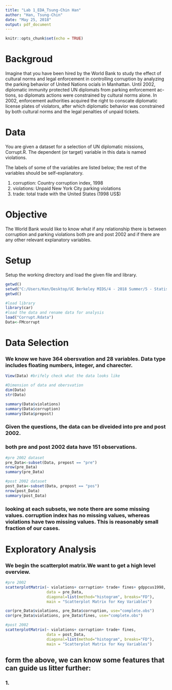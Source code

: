 ---
title: "Lab 1_EDA_Tsung-Chin Han"
author: "Han, Tsung-Chin"
date: "May 25, 2018"
output: pdf_document
---

```{r setup, include=FALSE}
knitr::opts_chunk$set(echo = TRUE)
```

# Backgroud 

Imagine that you have been hired by the World Bank to study the effect of cultural norms and legal enforcement in controlling corruption by analyzing the parking behavior of United Nations ocials in Manhattan. Until 2002, diplomatic immunity protected UN diplomats from parking enforcement ac-
tions, so diplomats actions were constrained by cultural norms alone. In 2002, enforcement authorities acquired the right to conscate diplomatic license plates of violators, after which diplomatic behavior was constrained by both cultural norms and the legal penalties of unpaid tickets.

# Data

You are given a dataset for a selection of UN diplomatic missions, Corrupt.R. The dependent (or target) variable in this data is named violations.

The labels of some of the variables are listed below; the rest of the variables should be self-explanatory.

(1) corruption: Country corruption index, 1998
(2) violations: Unpaid New York City parking violations
(3) trade: total trade with the United States (1998 US$)

# Objective

The World Bank would like to know what if any relationship there is between corruption and parking violations both pre and post 2002 and if there are any other relevant explanatory variables.

# Setup

Setup the working directory and load the given file and library.

```{r}

getwd()
setwd("C:/Users/Ken/Desktop/UC Berkeley MIDS/4 - 2018 Summer/5 - Statistics for Data Science/lab/1")
getwd()

#load library
library(car)
#load the data and rename data for analysis
load("Corrupt.Rdata")
Data<-FMcorrupt

```

# Data Selection

### We know we have 364 obersvation and 28 variables. Data type includes floating numbers, integer, and charecter.

```{r}

View(Data) #brifely check what the data looks like 

#Dimension of data and obersvation
dim(Data)
str(Data)

```

```{r}

summary(Data$violations)
summary(Data$corruption)
summary(Data$prepost)

```

### Given the questions, the data can be diveided into pre and post 2002.
### both pre and post 2002 data have 151 observations. 

```{r}
#pre 2002 dataset
pre_Data<-subset(Data, prepost == "pre")
nrow(pre_Data)
summary(pre_Data)

#post 2002 dataset
post_Data<-subset(Data, prepost == "pos")
nrow(post_Data)
summary(post_Data)

```
### looking at each subsets, we note there are some missing values. corruption index has no missing values, whereas violations have two missing values. This is reasonably small fraction of our cases.

# Exploratory Analysis

### We begin the scatterplot matrix.We want to get a high level overview.
```{r}
#pre 2002
scatterplotMatrix(~ violations+ corruption+ trade+ fines+ gdppcus1998,
                  data = pre_Data,
                  diagonal=list(method="histogram", breaks="FD"),
                  main = "Scatterplot Matrix for Key Variables")
```
```{r}
cor(pre_Data$violations, pre_Data$corruption, use="complete.obs")
cor(pre_Data$violations, pre_Data$fines, use="complete.obs")
```
```{r}
#post 2002
scatterplotMatrix(~ violations+ corruption+ trade+ fines, 
                  data = post_Data,
                  diagonal=list(method="histogram", breaks="FD"),
                  main = "Scatterplot Matrix for Key Variables")
```
## form the above, we can know some features that can guide us litter further:
### 1. 











